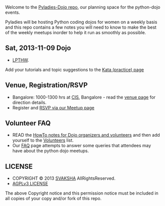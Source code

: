
Welcome to the [https://github.com/svaksha/pyladies-dojo/ Pyladies-Dojo repo], our planning space for the python-dojo events.

Pyladies will be hosting Python coding dojos for women on a weekly basis and this repo contains a few notes you will need to know to make the best of the weekly meetups inorder to help it run as smoothly as possible.


== Sat, 2013-11-09 Dojo ==
* [http://learnpythonthehardway.org LPTHW].
Add your tutorials and topic suggestions to the [https://github.com/svaksha/pyladies-dojo/blob/master/Kata.mediawiki Kata (practice) page]


== Venue, Registration/RSVP ==
* Bangalore: 1000-1300 hrs at [http://cis-india.org/about CIS], Bangalore - read the [https://github.com/svaksha/pyladies-dojo/blob/master/Venue-BLR.mediawiki venue page] for direction details.
* Register and [https://www.meetup.com/PyladiesBangalore/ RSVP via our Meetup page]


== Volunteer FAQ ==
* READ the [https://github.com/svaksha/pyladies-dojo/blob/master/VolunteerHandbook/VenueHowto.mediawiki HowTo notes for Dojo organizers and volunteers] and then add yourself to the [https://github.com/svaksha/pyladies-dojo/blob/master/VolunteerHandbook/Volunteers.mediawiki Volunteers] list.
* Our [https://github.com/svaksha/pyladies-dojo/blob/master/FAQ.mediawiki FAQ] page attempts to answer some queries that attendees may have about the python dojo meetups.


== LICENSE ==
* COPYRIGHT © 2013 [https://github.com/svaksha SVAKSHA] AllRightsReserved.
* [http://www.gnu.org/licenses/agpl.html AGPLv3 LICENSE]
The above Copyright notice and this permission notice must be included in all copies of your copy and/or fork of this repo.

